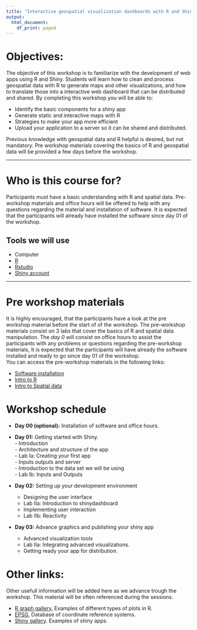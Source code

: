 ```yaml
---
title: "Interactive geospatial visualization dashboards with R and Shiny."
output:
  html_document:
    df_print: paged
---
```


<!-- Send to Rick: -->

<!--   - [x] *A short bio about yourself*  -->

<!--   - [x] *Learning objectives for the class ("By completing this workshop you will be able to......")* -->
<!--   In this workshop you will learn the basics of developing your own interactive dashboard for geospatial visualization using R and shiny. We will cover different topics such as: static and interactive maps, other non-spatial visualizations, strategies to make the app more efficient, how to publish your dashboard online. The goal is that by the end of the workshop each student feel comfortable on the development of interactive dahsboards.  -->
<!--   - [x] *What software students will need (and installation links)* -->
<!--   We will be using R and Rstudio. To publish your app online you will also need an account of shiny -->
<!--   - [x] *What prerequisite skills (if any) students will need* -->
<!--   Previous knowledge of R programing and geospatial data is helpful, but not mandatory. -->
<!--   - [ ] *What you will cover on Sept. 27 for the optional session* -->
<!--   Th first session will go over the pre-workshop materials  -->

<!--  ------------ -->


# Objectives:

The objective of this workshop is to familiarize with the development of web apps using R and Shiny. Students will learn how to clean and process geospatial data with R to generate maps and other visualizations, and how to translate those into a interactive web dashboard that can be distributed and shared. By completing this workshop you will be able to:
  
  - Identify the basic components for a shiny app
  - Generate static and interactive maps with R
  - Strategies to make your app more efficient 
  - Upload your application to a server so it can be shared and distributed. 

Previous knowledge with geospatial data and R helpful is desired, but not mandatory. Pre workshop materials covering the basics of R and geospatial data will be provided a few days before the workshop.


 ------------



# Who is this course for?

Participants must have a basic understanding with R and spatial data. Pre-workshop materials and office hours will be offered to help with any questions regarding the material and installation of software. It is expected that the participants will already have installed the software since day 01 of the workshop.

## Tools we will use
  
  - Computer
  - [R](https://cloud.r-project.org)
  - [Rstudio](https://www.rstudio.com/products/rstudio/)
  - [Shiny account](https://www.shinyapps.io)


 ------------
 
# Pre workshop materials

It is highly encouraged, that the participants have a look at the pre workshop material before the start of of the workshop. The pre-workshop materials consist on 3 labs that cover the basics of R and spatial data manipulation. The *day 0* will consist on office hours to assist the participants with any problems or questions regarding the pre-workshop materials, It is expected that the participants will have already the software installed and ready to go since day 01 of the workshop.  
You can access the pre-workshop materials in the following links:  
  
  - [Software installation](0a_R_Intro.html)  
  - [Intro to R](0b_Intro_to_R.html)  
  - [Intro to Spatial data](0c_Spatial_intro.html)
  
 
# Workshop schedule

<!-- Sessions will be on Saturdays 10 am - 1 pm -->
<!-- [Link del proyecto en Rstudio Cloud](https://rstudio.cloud/spaces/227267/join?access_code=BSSXEMnL078kkrh7zuAZSipB0IUzzDCM0JyZh_s0)   -->
<!-- [Link for shared folder](https://ucdavis.box.com/s/v2wlgjm16bl8vo02ujd7hk5yduuulywi) -->

<!-- La idea de los laboratorios es que se expliquen por si mismos, por si los quieren revisar mas adelante. EN este curso introduciremos los laboratorios dando una breve explicacion, a la mitad del tiempo haremos una encuesta para ver el avance y revisar dudas, y los ultimos 5 minutos hablaremos de las conclusiones para cada laboratorio -->

   - **Day 00 (optional):** Installation of software and office hours.  
   
   - **Day 01:** Getting started with Shiny.  
    - Introduction  
    - Architecture and structure of the app  
    - Lab Ia: Creating your first app  
    - Inputs outputs and server  
    - Introduction to the data set we will be using  
    - Lab Ib: Inputs and Outputs  
  - **Day 02:** Setting up your development environment
    - Designing the user interface
    - Lab IIa: Introduction to shinydashboard
    - Implementing user interaction
    - Lab IIb: Reactivity  
  - **Day 03:** Advance graphics and publishing your shiny app
    - Advanced visualization tools
    - Lab IIa: Integrating advanced visualizations.
    - Getting ready your app for distribution.
 

# Other links:
Other usefull information will be added here as we advance trough the workshop. This material will be often referenced during the sessions.  

  - [R graph gallery](https://www.r-graph-gallery.com), Examples of different types of plots in R.  
  - [EPSG](https://epsg.io), Database of coordinate reference systems.  
  - [Shiny gallery](https://shiny.rstudio.com/gallery/). Examples of shiny apps.  
  <!-- - [Shiny widget gallery](https://shiny.rstudio.com/gallery/widget-gallery.html) -->
  <!-- - [Shiny tags glossary](https://shiny.rstudio.com/articles/tag-glossary.html), Differentes shiny tags que puedes usar para tu interfaz de usuario.   -->
  <!-- - [Pagina de documentacion de la libreria plotly](https://plotly.com/r/) -->
  <!-- - [Documentacion de ShinyDash](https://rstudio.github.io/shinydashboard/structure.html) -->
  <!-- - [Shiny cheatsheet](https://shiny.rstudio.com/images/shiny-cheatsheet.pdf) -->
  <!-- - [Otras paqueterias para graficos interactivos](https://www.htmlwidgets.org/showcase_leaflet.html) -->
  
<!-- Algunas fuentes de datos para el proyecto -->

<!--   - https://www.kaggle.com/datasets -->
<!--   - http://www.mgc.ac.cn/cgi-bin/DBatVir/main.cgi?func=map -->
<!--   - https://wahis.oie.int/#/home -->
<!--   - https://datos.cdmx.gob.mx -->
<!--   - https://datamexico.org -->
<!--   - https://www.inegi.org.mx/app/mapa/espacioydatos/ -->
  